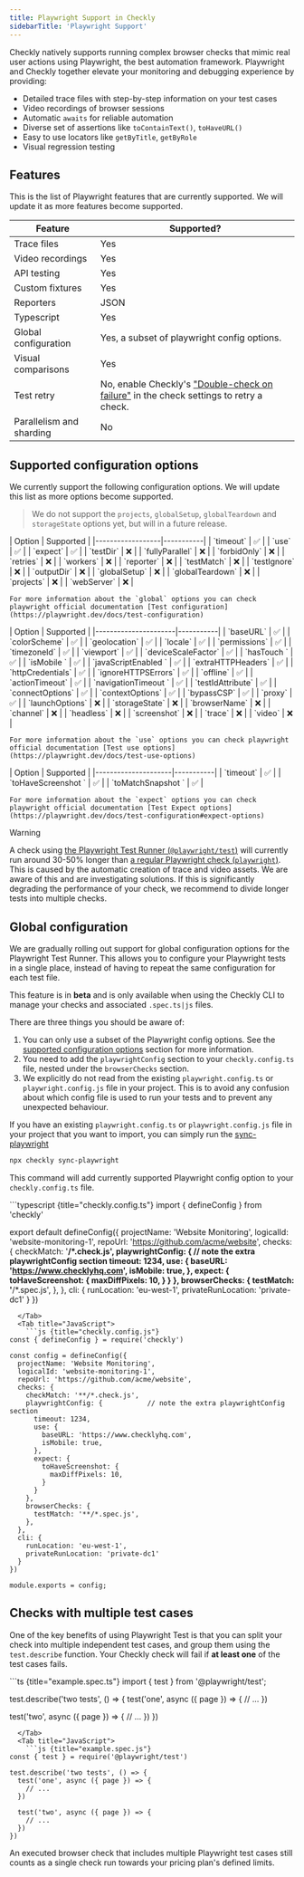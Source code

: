 ```yaml
---
title: Playwright Support in Checkly
sidebarTitle: 'Playwright Support'
---
```



Checkly natively supports running complex browser checks that mimic real user actions using Playwright, the best automation framework. Playwright and Checkly together elevate your monitoring and debugging experience by providing:

- Detailed trace files with step-by-step information on your test cases
- Video recordings of browser sessions
- Automatic `awaits` for reliable automation
- Diverse set of assertions like `toContainText()`, `toHaveURL()`
- Easy to use locators like `getByTitle`, `getByRole`
- Visual regression testing


## Features

This is the list of Playwright features that are currently supported. We will update it as more features become supported.

| Feature                  | Supported?                                                                                                                |
|--------------------------|---------------------------------------------------------------------------------------------------------------------------|
| Trace files              | Yes                                                                                                                       |
| Video recordings         | Yes                                                                                                                       |
| API testing              | Yes                                                                                                                       |
| Custom fixtures          | Yes                                                                                                                       |
| Reporters                | JSON                                                                          |
| Typescript               | Yes                                                                                                                       |
| Global configuration     | Yes, a subset of playwright config options.                                                                               |
| Visual comparisons       | Yes                                           |
| Test retry               | No, enable Checkly's ["Double-check on failure"](/docs/communicate/alerts/configuration) in the check settings to retry a check. |
| Parallelism and sharding | No                                                                                                                        |



## Supported configuration options

We currently support the following configuration options. We will update this list as more options become supported.

> We do not support the `projects`, `globalSetup`, `globalTeardown` and `storageState` options yet, but will in a future release.

<Tabs>
  <Tab title="Global">
    | Option           | Supported |
    |------------------|-----------|
    | `timeout`        | ✅         |
    | `use`            | ✅         |
    | `expect`         | ✅         |
    | `testDir`        | ❌         |
    | `fullyParallel`  | ❌         |
    | `forbidOnly`     | ❌         |
    | `retries`        | ❌         |
    | `workers`        | ❌         |
    | `reporter`       | ❌         |
    | `testMatch`      | ❌         |
    | `testIgnore`     | ❌         |
    | `outputDir`      | ❌         |
    | `globalSetup`    | ❌         |
    | `globalTeardown` | ❌         |
    | `projects`       | ❌         |
    | `webServer`      | ❌         |

    For more information about the `global` options you can check playwright official documentation [Test configuration](https://playwright.dev/docs/test-configuration)
  </Tab>
  <Tab title="Use">
    | Option               | Supported |
    |----------------------|-----------|
    | `baseURL`            | ✅         |
    | `colorScheme`        | ✅         |
    | `geolocation`        | ✅         |
    | `locale`             | ✅         |
    | `permissions`        | ✅         |
    | `timezoneId`         | ✅         |
    | `viewport`           | ✅         |
    | `deviceScaleFactor`  | ✅         |
    | `hasTouch `          | ✅         |
    | `isMobile `          | ✅         |
    | `javaScriptEnabled ` | ✅         |
    | `extraHTTPHeaders`   | ✅         |
    | `httpCredentials`    | ✅         |
    | `ignoreHTTPSErrors`  | ✅         |
    | `offline`            | ✅         |
    | `actionTimeout`      | ✅         |
    | `navigationTimeout ` | ✅         |
    | `testIdAttribute`    | ✅         |
    | `connectOptions`     | ✅         |
    | `contextOptions`     | ✅         |
    | `bypassCSP`          | ✅         |
    | `proxy`              | ✅         |
    | `launchOptions`      | ❌         |
    | `storageState`       | ❌         |
    | `browserName`        | ❌         |
    | `channel`            | ❌         |
    | `headless`           | ❌         |
    | `screenshot`         | ❌         |
    | `trace`              | ❌         |
    | `video`              | ❌         |

    For more information about the `use` options you can check playwright official documentation [Test use options](https://playwright.dev/docs/test-use-options)
  </Tab>
  <Tab title="Expect">
    | Option              | Supported |
    |---------------------|-----------|
    | `timeout`           | ✅         |
    | `toHaveScreenshot ` | ✅         |
    | `toMatchSnapshot `  | ✅         |

    For more information about the `expect` options you can check playwright official documentation [Test Expect options](https://playwright.dev/docs/test-configuration#expect-options)
  </Tab>
</Tabs>


> [!WARNING]
> A check using [the Playwright Test Runner (`@playwright/test`)](https://playwright.dev/docs/intro) will currently run around 30-50% longer than [a regular Playwright check (`playwright`)](https://playwright.dev/docs/library). This is caused by the automatic creation of trace and video assets. We are aware of this and are investigating solutions. If this is significantly degrading the performance of your check, we recommend to divide longer tests into multiple checks.


## Global configuration

We are gradually rolling out support for global configuration options for the Playwright Test Runner. This allows you to 
configure your Playwright tests in a single place, instead of having to repeat the same configuration for each test file.

<Warning> This feature is in **beta** and is only available when using the Checkly CLI to manage your checks and associated `.spec.ts|js` files.</Warning>

There are three things you should be aware of:
1. You can only use a subset of the Playwright config options. See the [supported configuration options](#supported-configuration-options) section for more information.
2. You need to add the `playwrightConfig` section to your `checkly.config.ts` file, nested under the `browserChecks` section.
3. We explicitly do not read from the existing `playwright.config.ts` or `playwright.config.js` file in your project. This is to avoid any confusion about which config file is used to run your tests and to prevent any unexpected behaviour.


If you have an existing `playwright.config.ts` or `playwright.config.js` file in your project that you want to import, 
you can simply run the [sync-playwright](/cli/checkly-sync-playwright)

```bash
npx checkly sync-playwright
```

This command will add currently supported Playwright config option to your `checkly.config.ts` file.

<Tabs>
  <Tab title="TypeScript">
    ```typescript {title="checkly.config.ts"}
import { defineConfig } from 'checkly'

export default defineConfig({
  projectName: 'Website Monitoring',
  logicalId: 'website-monitoring-1',
  repoUrl: 'https://github.com/acme/website',
  checks: {
    checkMatch: '**/*.check.js',
    playwrightConfig: {         // note the extra playwrightConfig section
      timeout: 1234,
      use: {
        baseURL: 'https://www.checklyhq.com',
        isMobile: true,
      },
      expect: {
        toHaveScreenshot: {
          maxDiffPixels: 10,
        }
      }
    },
    browserChecks: {
      testMatch: '**/*.spec.js',
    },
  },
  cli: {
    runLocation: 'eu-west-1',
    privateRunLocation: 'private-dc1'
  }
})
```
  </Tab>
  <Tab title="JavaScript">
    ```js {title="checkly.config.js"}
const { defineConfig } = require('checkly')

const config = defineConfig({
  projectName: 'Website Monitoring',
  logicalId: 'website-monitoring-1',
  repoUrl: 'https://github.com/acme/website',
  checks: {
    checkMatch: '**/*.check.js',
    playwrightConfig: {           // note the extra playwrightConfig section
      timeout: 1234,
      use: {
        baseURL: 'https://www.checklyhq.com',
        isMobile: true,
      },
      expect: {
        toHaveScreenshot: {
          maxDiffPixels: 10,
        }
      }
    },
    browserChecks: {
      testMatch: '**/*.spec.js',
    },
  },
  cli: {
    runLocation: 'eu-west-1',
    privateRunLocation: 'private-dc1'
  }
})

module.exports = config;
```
  </Tab>
</Tabs>

## Checks with multiple test cases
One of the key benefits of using Playwright Test is that you can split your check into multiple independent test cases, and group them using the `test.describe` function. Your Checkly check will fail if **at least one** of the test cases fails.

<Tabs>
  <Tab title="TypeScript">
    ```ts {title="example.spec.ts"}
import { test } from '@playwright/test';

test.describe('two tests', () => {
  test('one', async ({ page }) => {
    // ...
  })

  test('two', async ({ page }) => {
    // ...
  })
})
```
  </Tab>
  <Tab title="JavaScript">
    ```js {title="example.spec.js"}
const { test } = require('@playwright/test')

test.describe('two tests', () => {
  test('one', async ({ page }) => {
    // ...
  })

  test('two', async ({ page }) => {
    // ...
  })
})
```
  </Tab>
</Tabs>

<Note> An executed browser check that includes multiple Playwright test cases still counts as a single check run towards your pricing plan's defined limits.</Note>